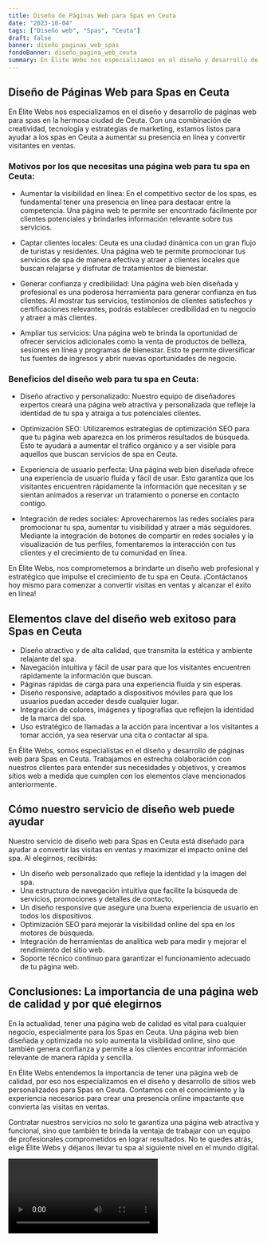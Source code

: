 ```yaml
---
title: Diseño de Páginas Web para Spas en Ceuta
date: "2023-10-04"
tags: ["Diseño web", "Spas", "Ceuta"]
draft: false
banner: diseño_paginas_web_spas
fondoBanner: diseño_pagina_web_ceuta
summary: En Élite Webs nos especializamos en el diseño y desarrollo de páginas web para spas en la hermosa ciudad de Ceuta. Con una combinación de creatividad, tecnología y estrategias de marketing, estamos listos para ayudar a los spas en Ceuta a aumentar su presencia en línea y convertir visitantes en ventas.
---
```



## Diseño de Páginas Web para Spas en Ceuta

En Élite Webs nos especializamos en el diseño y desarrollo de páginas web para spas en la hermosa ciudad de Ceuta. Con una combinación de creatividad, tecnología y estrategias de marketing, estamos listos para ayudar a los spas en Ceuta a aumentar su presencia en línea y convertir visitantes en ventas.

### Motivos por los que necesitas una página web para tu spa en Ceuta:

- Aumentar la visibilidad en línea: En el competitivo sector de los spas, es fundamental tener una presencia en línea para destacar entre la competencia. Una página web te permite ser encontrado fácilmente por clientes potenciales y brindarles información relevante sobre tus servicios.

- Captar clientes locales: Ceuta es una ciudad dinámica con un gran flujo de turistas y residentes. Una página web te permite promocionar tus servicios de spa de manera efectiva y atraer a clientes locales que buscan relajarse y disfrutar de tratamientos de bienestar.

- Generar confianza y credibilidad: Una página web bien diseñada y profesional es una poderosa herramienta para generar confianza en tus clientes. Al mostrar tus servicios, testimonios de clientes satisfechos y certificaciones relevantes, podrás establecer credibilidad en tu negocio y atraer a más clientes.

- Ampliar tus servicios: Una página web te brinda la oportunidad de ofrecer servicios adicionales como la venta de productos de belleza, sesiones en línea y programas de bienestar. Esto te permite diversificar tus fuentes de ingresos y abrir nuevas oportunidades de negocio.

### Beneficios del diseño web para tu spa en Ceuta:

- Diseño atractivo y personalizado: Nuestro equipo de diseñadores expertos creará una página web atractiva y personalizada que refleje la identidad de tu spa y atraiga a tus potenciales clientes.

- Optimización SEO: Utilizaremos estrategias de optimización SEO para que tu página web aparezca en los primeros resultados de búsqueda. Esto te ayudará a aumentar el tráfico orgánico y a ser visible para aquellos que buscan servicios de spa en Ceuta.

- Experiencia de usuario perfecta: Una página web bien diseñada ofrece una experiencia de usuario fluida y fácil de usar. Esto garantiza que los visitantes encuentren rápidamente la información que necesitan y se sientan animados a reservar un tratamiento o ponerse en contacto contigo.

- Integración de redes sociales: Aprovecharemos las redes sociales para promocionar tu spa, aumentar tu visibilidad y atraer a más seguidores. Mediante la integración de botones de compartir en redes sociales y la visualización de tus perfiles, fomentaremos la interacción con tus clientes y el crecimiento de tu comunidad en línea.

En Élite Webs, nos comprometemos a brindarte un diseño web profesional y estratégico que impulse el crecimiento de tu spa en Ceuta. ¡Contáctanos hoy mismo para comenzar a convertir visitas en ventas y alcanzar el éxito en línea!

<GifSeo />

<Cta />

## Elementos clave del diseño web exitoso para Spas en Ceuta

- Diseño atractivo y de alta calidad, que transmita la estética y ambiente relajante del spa.
- Navegación intuitiva y fácil de usar para que los visitantes encuentren rápidamente la información que buscan.
- Páginas rápidas de carga para una experiencia fluida y sin esperas.
- Diseño responsive, adaptado a dispositivos móviles para que los usuarios puedan acceder desde cualquier lugar.
- Integración de colores, imágenes y tipografías que reflejen la identidad de la marca del spa.
- Uso estratégico de llamadas a la acción para incentivar a los visitantes a tomar acción, ya sea reservar una cita o contactar al spa.

En Élite Webs, somos especialistas en el diseño y desarrollo de páginas web para Spas en Ceuta. Trabajamos en estrecha colaboración con nuestros clientes para entender sus necesidades y objetivos, y creamos sitios web a medida que cumplen con los elementos clave mencionados anteriormente.

## Cómo nuestro servicio de diseño web puede ayudar

Nuestro servicio de diseño web para Spas en Ceuta está diseñado para ayudar a convertir las visitas en ventas y maximizar el impacto online del spa. Al elegirnos, recibirás:

- Un diseño web personalizado que refleje la identidad y la imagen del spa.
- Una estructura de navegación intuitiva que facilite la búsqueda de servicios, promociones y detalles de contacto.
- Un diseño responsive que asegure una buena experiencia de usuario en todos los dispositivos.
- Optimización SEO para mejorar la visibilidad online del spa en los motores de búsqueda.
- Integración de herramientas de analítica web para medir y mejorar el rendimiento del sitio web.
- Soporte técnico continuo para garantizar el funcionamiento adecuado de tu página web.

## Conclusiones: La importancia de una página web de calidad y por qué elegirnos

En la actualidad, tener una página web de calidad es vital para cualquier negocio, especialmente para los Spas en Ceuta. Una página web bien diseñada y optimizada no solo aumenta la visibilidad online, sino que también genera confianza y permite a los clientes encontrar información relevante de manera rápida y sencilla.

En Élite Webs entendemos la importancia de tener una página web de calidad, por eso nos especializamos en el diseño y desarrollo de sitios web personalizados para Spas en Ceuta. Contamos con el conocimiento y la experiencia necesarios para crear una presencia online impactante que convierta las visitas en ventas.

Contratar nuestros servicios no solo te garantiza una página web atractiva y funcional, sino que también te brinda la ventaja de trabajar con un equipo de profesionales comprometidos en lograr resultados. No te quedes atrás, elige Élite Webs y déjanos llevar tu spa al siguiente nivel en el mundo digital.

<Video />

<CtaBot job="Spas" city="Ceuta" />

<Gmaps query="Ceuta+españa+maps" />
